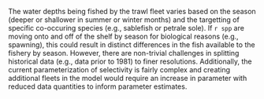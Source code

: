 The water depths being fished by the trawl fleet varies based on the season (deeper or shallower in summer or winter months) and the targetting of specific co-occuring species (e.g., sablefish or petrale sole). If `r spp` are moving onto and off of the shelf by season for biological reasons (e.g., spawning), this could result in distinct differences in the fish available to the fishery by season. However, there are non-trivial challenges in splitting historical data (e.g., data prior to 1981) to finer resolutions. Additionally, the current parameterization of selectivity is fairly complex and creating additional fleets in the model would require an increase in parameter with reduced data quantities to inform parameter estimates.  